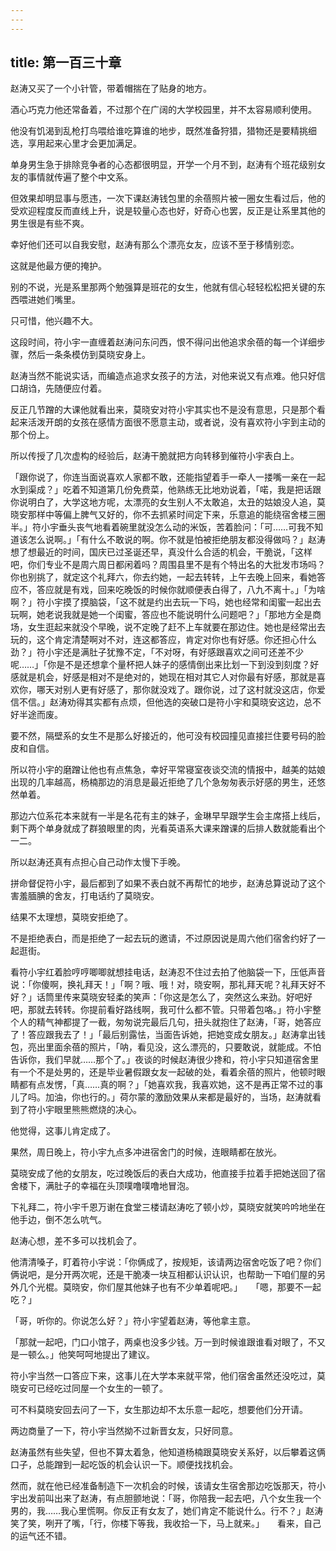 ```yaml
---
---
---
```

title: 第一百三十章
---




赵涛又买了一个小针管，带着帽揣在了贴身的地方。

酒心巧克力他还常备着，不过那个在广阔的大学校园里，并不太容易顺利使用。

他没有饥渴到乱枪打鸟喂给谁吃算谁的地步，既然准备狩猎，猎物还是要精挑细选，享用起来心里才会更加满足。

单身男生急于排除竞争者的心态都很明显，开学一个月不到，赵涛有个班花级别女友的事情就传遍了整个中文系。

但效果却明显事与愿违，一次下课赵涛钱包里的余蓓照片被一圈女生看过后，他的受欢迎程度反而直线上升，说是较量心态也好，好奇心也罢，反正是让系里其他的男生很是有些不爽。

幸好他们还可以自我安慰，赵涛有那么个漂亮女友，应该不至于移情别恋。

这就是他最方便的掩护。

别的不说，光是系里那两个勉强算是班花的女生，他就有信心轻轻松松把关键的东西喂进她们嘴里。

只可惜，他兴趣不大。

这段时间，符小宇一直缠着赵涛问东问西，恨不得问出他追求余蓓的每一个详细步骤，然后一条条模仿到莫晓安身上。

赵涛当然不能说实话，而编造点追求女孩子的方法，对他来说又有点难。他只好信口胡诌，先随便应付着。

反正几节蹭的大课他就看出来，莫晓安对符小宇其实也不是没有意思，只是那个看起来活泼开朗的女孩在感情方面很不愿意主动，或者说，没有喜欢符小宇到主动的那个份上。

所以传授了几次虚构的经验后，赵涛干脆就把方向转移到催符小宇表白上。

「跟你说了，你连当面说喜欢人家都不敢，还能指望着手一牵人一搂嘴一亲在一起水到渠成？」吃着不知道第几份免费菜，他熟练无比地劝说着，「喏，我是把话跟你说明白了，大学这地方呢，太漂亮的女生别人不太敢追，太丑的姑娘没人追，莫晓安那样中等偏上脾气又好的，你不去抓紧时间定下来，乐意追的能绕宿舍楼三圈半。」符小宇垂头丧气地看着碗里就没怎么动的米饭，苦着脸问：「可……可我不知道该怎么说啊。」「有什么不敢说的啊。你不就是怕被拒绝朋友都没得做吗？」赵涛想了想最近的时间，国庆已过圣诞还早，真没什么合适的机会，干脆说，「这样吧，你们专业不是周六周日都闲着吗？周围县里不是有个特出名的大批发市场吗？你也别挑了，就定这个礼拜六，你去约她，一起去转转，上午去晚上回来，看她答应不，答应就是有戏，回来吃晚饭的时候你就顺便表白得了，八九不离十。」「为啥啊？」符小宇摸了摸脑袋，「这不就是约出去玩一下吗，她也经常和闺蜜一起出去玩啊，她老说我就是她一个闺蜜，答应也不能说明什么问题吧？」「那地方全是商场，女生逛起来就没个早晚，说不定晚了赶不上车就要在那边住。她也是经常出去玩的，这个肯定清楚啊对不对，连这都答应，肯定对你也有好感。你还担心什么劲？」符小宇还是满肚子犹豫不定，「不对呀，有好感跟喜欢之间可还差不少呢……」「你是不是还想拿个量杯把人妹子的感情倒出来比划一下到没到刻度？好感就是机会，好感是相对不是绝对的，她现在相对其它人对你最有好感，那就是喜欢你，哪天对别人更有好感了，那你就没戏了。跟你说，过了这村就没这店，你爱信不信。」赵涛劝得其实都有点烦，但他选的突破口是符小宇和莫晓安这边，总不好半途而废。

要不然，隔壁系的女生不是那么好接近的，他可没有校园撞见直接拦住要号码的脸皮和自信。

所以符小宇的磨蹭让他也有点焦急，幸好平常寝室夜谈交流的情报中，越美的姑娘出现的几率越高，杨楠那边的消息是最近拒绝了几个急匆匆表示好感的男生，还悠然单着。

那边六位系花本来就有一半是名花有主的妹子，金琳早早跟学生会主席搭上线后，剩下两个单身就成了群狼眼里的肉，光看英语系大课来蹭课的后排人数就能看出个一二。

所以赵涛还真有点担心自己动作太慢下手晚。

拼命督促符小宇，最后都到了如果不表白就不再帮忙的地步，赵涛总算说动了这个害羞腼腆的舍友，打电话约了莫晓安。

结果不太理想，莫晓安拒绝了。

不是拒绝表白，而是拒绝了一起去玩的邀请，不过原因说是周六他们宿舍约好了一起逛街。

看符小宇红着脸哼哼唧唧就想挂电话，赵涛忍不住过去拍了他脑袋一下，压低声音说：「你傻啊，换礼拜天！」「啊？哦、哦！对，晓安啊，那礼拜天呢？礼拜天好不好？」话筒里传来莫晓安轻柔的笑声：「你这是怎么了，突然这么来劲。好吧好吧，那就去转转。你提前看好路线啊，我可什么都不管。只带着包咯。」符小宇整个人的精气神都提了一截，匆匆说完最后几句，扭头就抱住了赵涛，「哥，她答应了！答应跟我去了！」「最后别露怯，当面告诉她，把她变成女朋友。」赵涛拿出钱包，亮出里面余蓓的照片，「呐，看见没，这么漂亮的，只要敢说，就能成。不怕告诉你，我们早就……那个了。」夜谈的时候赵涛很少搀和，符小宇只知道宿舍里有一个不是处男的，还是毕业暑假跟女友一起破的处，看着余蓓的照片，他顿时眼睛都有点发愣，「真……真的啊？」「她喜欢我，我喜欢她，这不是再正常不过的事儿了吗。加油，你也行的。」荷尔蒙的激励效果从来都是最好的，当场，赵涛就看到了符小宇眼里熊熊燃烧的决心。

他觉得，这事儿肯定成了。

果然，周日晚上，符小宇九点多冲进宿舍门的时候，连眼睛都在放光。

莫晓安成了他的女朋友，吃过晚饭后的表白大成功，他直接手拉着手把她送回了宿舍楼下，满肚子的幸福在头顶噗噜噗噜地冒泡。

下礼拜二，符小宇千恩万谢在食堂三楼请赵涛吃了顿小炒，莫晓安就笑吟吟地坐在他手边，倒不怎么吭气。

赵涛心想，差不多可以找机会了。

他清清嗓子，盯着符小宇说：「你俩成了，按规矩，该请两边宿舍吃饭了吧？你们俩说吧，是分开两次呢，还是干脆凑一块互相都认识认识，也帮助一下咱们屋的另外几个光棍。莫晓安，你们屋其他妹子也有不少单着呢吧。」　　「嗯，那要不一起吃？」

「哥，听你的。你说怎么好？」符小宇望着赵涛，等他拿主意。

「那就一起吧，门口小馆子，两桌也没多少钱。万一到时候谁跟谁看对眼了，不又是一顿么。」他笑呵呵地提出了建议。

符小宇当然一口答应下来，这事儿在大学本来就平常，他们宿舍虽然还没吃过，莫晓安可已经吃过同屋一个女生的一顿了。

可不料莫晓安回去问了一下，女生那边却不太乐意一起吃，想要他们分开请。

两边商量了一下，符小宇当然拗不过新晋女友，只好同意。

赵涛虽然有些失望，但也不算太着急，他知道杨楠跟莫晓安关系好，以后攀着这俩口子，总能蹭到一起吃饭的机会认识一下。顺便找找机会。

然而，就在他已经准备制造下一次机会的时候，该请女生宿舍那边吃饭那天，符小宇出发前叫出来了赵涛，有点胆颤地说：「哥，你陪我一起去吧，八个女生我一个男的，我……我心里慌啊。你反正有女友了，她们肯定不能说什么。行不？」赵涛笑了笑，咧开了嘴，「行，你楼下等我，我收拾一下，马上就来。」　　看来，自己的运气还不错。